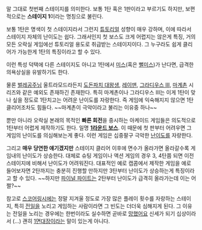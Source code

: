 말 그대로 첫번째 스테이지를 의미한다. 보통 1탄 혹은 1판이라고 부르기도 하지만, 보편적으로는 '''스테이지 1'''이라는 명칭으로 불린다.

보통 1탄은 명색이 첫 스테이지라서 그런지 [[튜토리얼]] 성향이 매우 강하며, 이에 따라서 스테이지 자체의 난이도는 쉽다. 그래서인지 첫 보스도 크게 어렵지는 않은게 특징, 거의 모든 오락실 게임에선 튜토리얼 용도로 취급받는 스테이지이다. 그 누구라도 쉽게 클리어가 가능한게 1탄의 특징이라고 할 수 있다.

이런 특성 덕택에 다른 스테이지도 아니고 1탄에서 [[미스]](혹은 [[뻘미스]])가 난다면, 급격한 의욕상실을 유발하기도 한다.

물론 [[벌레공주님]] 울트라모드라든지 [[도돈파치 대왕생]], [[레이맨]], [[그라디우스 III]], [[마계촌]] 시리즈와 같은 예외도 존재하긴 존재한다. 특히 마계촌이나 그라디우스 III는 이게 1탄이 맞나 싶을 정도로 1탄치고는 어려운 난이도를 자랑한다. 즉 게임에 익숙해지지 않으면 1탄 클리어조차도 힘들다. ~~마계촌이 극악이라고 불리는 이유중 하나~~

뿐만 아니라 오락실 본래의 목적인 '''빠른 회전'''을 중시하는 아케이드 게임들은 의도적으로 1탄부터 어렵게 제작하기도 한다. 일명 '''[[1라운드 보스]]'''.
이 때문에 첫 판부터 어려우면 그 게임의 난이도를 의심해보는게 좋다. 이런 게임은 십중팔구 극악한 [[난이도]]를 자랑한다.

그리고 '''매우 당연한 얘기겠지만''' 스테이지 클리어 이후에 면수가 올라가면 올라갈수록 게임내의 난이도가 상승한다.
대체로 슈팅 게임이나 액션 게임의 경우 3, 4탄쯤 되면 이전 스테이지에 비해서 난이도가 어려워진다. 대표적인 예로 캡콤에서 제작한 게임을 예로 들어보자면 2탄까지는 충분히 진행할 만하지만 3탄부터 난이도가 상승하는게 특징이라고 할 수 있다. ~~하지만 [[파이널 파이트]]는 2탄부터 난이도가 급격히 올라가는데 이는 어쩔?~~

참고로 [[스코어링]]시에는 정말 지겨울 정도로 가장 많은 플레이 횟수를 자랑하는 스테이지, 특히 [[전일]]을 노리고 게임하는 사람이라면 그 빈도는 더더욱 심해지게 된다. 그 이유는 전일을 노리는 경우에는 한번이라도 실수하면 곧바로 [[망했어요]] 신세가 되기 십상이라서 (...) 괜히 [[1면대장]]이라는 말이 있는게 아니다.
